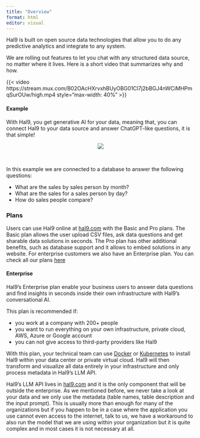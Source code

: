 ---
title: "Overview"
format: html
editor: visual
---

Hal9 is built on open source data technologies that allow you to do any predictive analytics and integrate to any system.

We are rolling out features to let you chat with any structured data source, no matter where it lives. Here is a short video that summarizes why and how.

{{< video https://stream.mux.com/B02OAcHXrvxhBUyOBG01Cl7j2bBGJ4nWCiMHPmqSurOUw/high.mp4 style="max-width: 40%" >}}
<br>

#### Example 

With Hal9, you get generative AI for your data, meaning that, you can connect Hal9 to your data source and answer ChatGPT-like questions, it is that simple!

<center><img src="Images/getting_started.gif" style="max-width: 70%"/></center>
<br>

In this example we are connected to a database to answer the following questions:

* What are the sales by sales person by month?
* What are the sales for a sales person by day?
* How do sales people compare?

### Plans
Users can use Hal9 online at [hal9.com](https://hal9.com/) with the Basic and Pro plans. The Basic plan allows the user upload CSV files, ask data questions and get sharable data solutions in seconds. The Pro plan has other additional benefits, such as database support and it allows to embed solutions in any website. For enterprise customers we also have an Enterprise plan. You can check all our plans [here](https://hal9.com/plans)

#### Enterprise

Hal9's Enterprise plan enable your business users to answer data questions and find insights in seconds inside their own infrastructure with Hal9's conversational AI. 

This plan is recommended if:

* you work at a company with 200+ people
* you want to run everything on your own infrastructure, private cloud, AWS, Azure or Google account 
* you can not give access to third-party providers like Hal9

With this plan, your technical team can use [Docker](https://www.docker.com/) or [Kubernetes](https://kubernetes.io/) to install Hal9 within your data center or private virtual cloud. Hal9 will then transform and visualize all data entirely in your infrastructure and only process metadata in Hal9's LLM API. 

Hal9's LLM API lives in [hal9.com](https://hal9.com/) and it is the only component that will be outside the enterprise. As we mentioned before, we never take a look at your data and we only use the metadata (table names, table description and the input prompt). This is usually more than enough for many of the organizations but if you happen to be in a case where the application you use cannot even access to the internet, talk to us, we have a workaround to also run the model that we are using within your organization but it is quite complex and in most cases it is not necessary at all.
